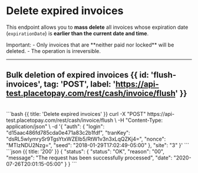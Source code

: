

# Delete expired invoices

This endpoint allows you to **mass delete** all invoices whose expiration date (`expirationDate`) is **earlier than the current date and time**.

<Note>
Important:
- Only invoices that are **neither paid nor locked** will be deleted.
- The operation is irreversible.
</Note>

---

## Bulk deletion of expired invoices {{ id: 'flush-invoices', tag: 'POST', label: 'https://api-test.placetopay.com/rest/cash/invoice/flush' }}

<Row>
  <Col>
    <ApiReader
      path="/flush"
      method="POST"
      api={props.refs}
    />
  </Col>
  <Col sticky>
    <br />
   <CodeGroup title="Delete expired invoices" tag="POST" label="/rest/cash/invoice/flush">
     ```bash {{ title: 'Delete expired invoices' }}
     curl -X "POST" https://api-test.placetopay.com/rest/cash/invoice/flush \
     -H "Content-Type: application/json" \
     -d '{
        "auth": {
          "login": "d15aac486fd785cda0e471a83c2b1fdf",
          "tranKey": "dsRL5wIymrySr9TgsYtxWZEIb5/RtW1v3n3xLqQZKj4=",
          "nonce": "MTIzNDU2Nzg=",
          "seed": "2018-01-29T17:02:49-05:00"
        },
        "site": "3"
      }'
      ```
    </CodeGroup>
  </Col>
</Row>

<Row>
  <Col>
    <ApiReader
      path="/flush"
      method="post"
      type="response"
      api={props.refs}
    />
  </Col>
  <Col sticky>
    <br />
    <CodeGroup title="Response">
      ```json {{ title: '200' }}
      {
        "status": {
          "status": "OK",
          "reason": "00",
          "message": "The request has been successfully processed",
          "date": "2020-07-26T20:01:15-05:00"
        }
      }
      ```
    </CodeGroup>
  </Col>
</Row>
